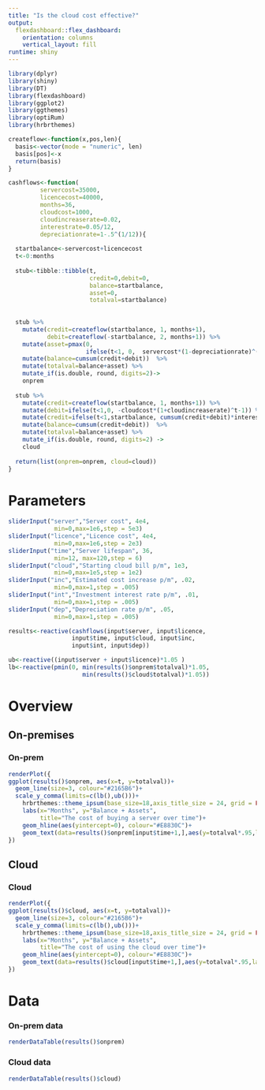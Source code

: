 ```yaml
---
title: "Is the cloud cost effective?"
output: 
  flexdashboard::flex_dashboard:
    orientation: columns
    vertical_layout: fill
runtime: shiny
---
```


```r
library(dplyr)
library(shiny)
library(DT)
library(flexdashboard)
library(ggplot2)
library(ggthemes)
library(optiRum)
library(hrbrthemes)

createflow<-function(x,pos,len){
  basis<-vector(mode = "numeric", len)
  basis[pos]<-x
  return(basis)
}

cashflows<-function(
         servercost=35000, 
         licencecost=40000,
         months=36, 
         cloudcost=1000, 
         cloudincreaserate=0.02,
         interestrate=0.05/12,
         depreciationrate=1-.5^(1/12)){
  
  startbalance<-servercost+licencecost
  t<-0:months
  
  stub<-tibble::tibble(t,
                       credit=0,debit=0,
                       balance=startbalance,
                       asset=0,
                       totalval=startbalance)
  
 
  stub %>% 
    mutate(credit=createflow(startbalance, 1, months+1),
           debit=createflow(-startbalance, 2, months+1)) %>%
    mutate(asset=pmax(0,
                      ifelse(t<1, 0,  servercost*(1-depreciationrate)^(t-1)))) %>% 
    mutate(balance=cumsum(credit+debit))  %>% 
    mutate(totalval=balance+asset) %>% 
    mutate_if(is.double, round, digits=2)->
    onprem
  
  stub %>% 
    mutate(credit=createflow(startbalance, 1, months+1)) %>% 
    mutate(debit=ifelse(t<1,0, -cloudcost*(1+cloudincreaserate)^t-1)) %>% 
    mutate(credit=ifelse(t<1,startbalance, cumsum(credit+debit)*interestrate)) %>% 
    mutate(balance=cumsum(credit+debit))  %>% 
    mutate(totalval=balance+asset) %>% 
    mutate_if(is.double, round, digits=2) ->
    cloud
  
  return(list(onprem=onprem, cloud=cloud))
}


```


Parameters {.sidebar}
=====================================

```r
sliderInput("server","Server cost", 4e4,
             min=0,max=1e6,step = 5e3)
sliderInput("licence","Licence cost", 4e4,
             min=0,max=1e6,step = 2e3)
sliderInput("time","Server lifespan", 36,
             min=12, max=120,step = 6)
sliderInput("cloud","Starting cloud bill p/m", 1e3,
             min=0,max=1e5,step = 1e2)
sliderInput("inc","Estimated cost increase p/m", .02,
             min=0,max=1,step = .005)
sliderInput("int","Investment interest rate p/m", .01,
             min=0,max=1,step = .005)
sliderInput("dep","Depreciation rate p/m", .05,
             min=0,max=1,step = .005)
```



```r
results<-reactive(cashflows(input$server, input$licence, 
                  input$time, input$cloud, input$inc,
                  input$int, input$dep))

ub<-reactive((input$server + input$licence)*1.05 )
lb<-reactive(pmin(0, min(results()$onprem$totalval)*1.05,
                     min(results()$cloud$totalval)*1.05))
```


Overview
=====================================  

On-premises 
-----------------------------------------------------------------------
### On-prem

```r
renderPlot({
ggplot(results()$onprem, aes(x=t, y=totalval))+
  geom_line(size=3, colour="#2165B6")+
  scale_y_comma(limits=c(lb(),ub()))+
    hrbrthemes::theme_ipsum(base_size=18,axis_title_size = 24, grid = FALSE, axis = FALSE)+
    labs(x="Months", y="Balance + Assets",
         title="The cost of buying a server over time")+
    geom_hline(aes(yintercept=0), colour="#E8830C")+
    geom_text(data=results()$onprem[input$time+1,],aes(y=totalval*.95,label=optiRum::thousands(totalval)), size=12)
})
```


Cloud
-----------------------------------------------------------------------
### Cloud
```r
renderPlot({
ggplot(results()$cloud, aes(x=t, y=totalval))+
  geom_line(size=3, colour="#2165B6")+
  scale_y_comma(limits=c(lb(),ub()))+
    hrbrthemes::theme_ipsum(base_size=18,axis_title_size = 24, grid = FALSE, axis = FALSE)+
    labs(x="Months", y="Balance + Assets",
         title="The cost of using the cloud over time")+
    geom_hline(aes(yintercept=0), colour="#E8830C")+
    geom_text(data=results()$cloud[input$time+1,],aes(y=totalval*.95,label=optiRum::thousands(totalval)), size=12)
})
```


Data
=====================================  

### On-prem data
```r
renderDataTable(results()$onprem)
```

### Cloud data
```r
renderDataTable(results()$cloud)
```
